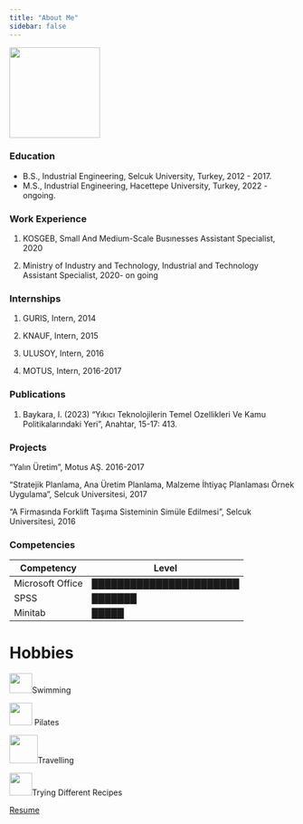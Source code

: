 ```yaml
---
title: "About Me"
sidebar: false 
---
```


![](images/vesikalık.jpg.png){fig-align="center" width="160"}


### Education

-   B.S., Industrial Engineering, Selcuk University, Turkey, 2012 - 2017.
-   M.S., Industrial Engineering, Hacettepe University, Turkey, 2022 - ongoing.

### Work Experience

1.  KOSGEB, Small And Medium-Scale Busınesses Assistant Specialist, 2020

2.  Ministry of Industry and Technology, Industrial and Technology Assistant Specialist, 2020- on going

### Internships

1.  GURIS, Intern, 2014

2.  KNAUF, Intern, 2015

3.  ULUSOY, Intern, 2016

4.  MOTUS, Intern, 2016-2017

### Publications

1.  Baykara, I. (2023) “Yıkıcı Teknolojilerin Temel Ozellikleri Ve Kamu Politikalarındaki Yeri", Anahtar, 15-17: 413.

### Projects

"Yalın Üretim", Motus AŞ. 2016-2017

"Stratejik Planlama, Ana Üretim Planlama, Malzeme İhtiyaç Planlaması Örnek Uygulama", Selcuk Universitesi, 2017

"A Firmasında Forklift Taşıma Sisteminin Simüle Edilmesi", Selcuk Universitesi, 2016

### Competencies

| Competency       | Level                   |
|------------------|-------------------------|
| Microsoft Office | ███████████████████████ |
| SPSS             | ███████                 |
| Minitab          | █████                   |

# Hobbies

![](images/swimming.jpg){width="40" height="35"}Swimming

![](images/pilates.jpg){width="40"} Pilates

![](images/seyahat.png){width="50"}Travelling

![](images/yemek.jpg){width="40"}Trying Different Recipes

[Resume](irembaykaracv.pdf)
